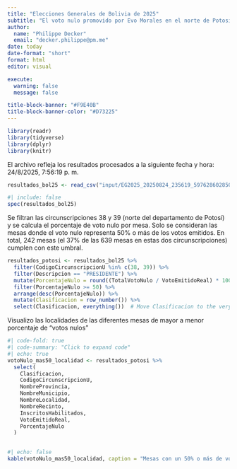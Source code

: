 ```yaml
---
title: "Elecciones Generales de Bolivia de 2025"
subtitle: "El voto nulo promovido por Evo Morales en el norte de Potosí"
author: 
  name: "Philippe Decker"
  email: "decker.philippe@pm.me"
date: today 
date-format: "short"
format: html
editor: visual

execute:
  warning: false
  message: false

title-block-banner: "#F9E40B"
title-block-banner-color: "#D73225"
---
```


```r
library(readr)
library(tidyverse)
library(dplyr)
library(knitr)
```

El archivo refleja los resultados procesados a la siguiente fecha y hora: 24/8/2025, 7:56:19 p. m.

```r
resultados_bol25 <- read_csv("input/EG2025_20250824_235619_5976286028509320003.csv")
```

```r
#| include: false
spec(resultados_bol25)
```

Se filtran las circunscripciones 38 y 39 (norte del departamento de Potosí) y se calcula el porcentaje de voto nulo por mesa. Solo se consideran las mesas donde el voto nulo representa 50% o más de los votos emitidos. En total, 242 mesas (el 37% de las 639 mesas en estas dos circunscripciones) cumplen con este umbral.

```r
resultados_potosi <- resultados_bol25 %>%
  filter(CodigoCircunscripcionU %in% c(38, 39)) %>% 
  filter(Descripcion == "PRESIDENTE") %>% 
  mutate(PorcentajeNulo = round((TotalVotoNulo / VotoEmitidoReal) * 100,0)) %>% 
  filter(PorcentajeNulo >= 50) %>% 
  arrange(desc(PorcentajeNulo)) %>% 
  mutate(Clasificacion = row_number()) %>% 
  select(Clasificacion, everything())  # Move Clasificacion to the very left
```

Visualizo las localidades de las diferentes mesas de mayor a menor porcentaje de "votos nulos"

```r
#| code-fold: true
#| code-summary: "Click to expand code"
#| echo: true
votoNulo_mas50_localidad <- resultados_potosi %>% 
  select(
    Clasificacion,
    CodigoCircunscripcionU,
    NombreProvincia,
    NombreMunicipio,
    NombreLocalidad,
    NombreRecinto,
    InscritosHabilitados,
    VotoEmitidoReal,
    PorcentajeNulo
  )
  
```

```r
#| echo: false
kable(votoNulo_mas50_localidad, caption = "Mesas con un 50% o más de votos nulos (circunscripciones 38 y 39)")
```
